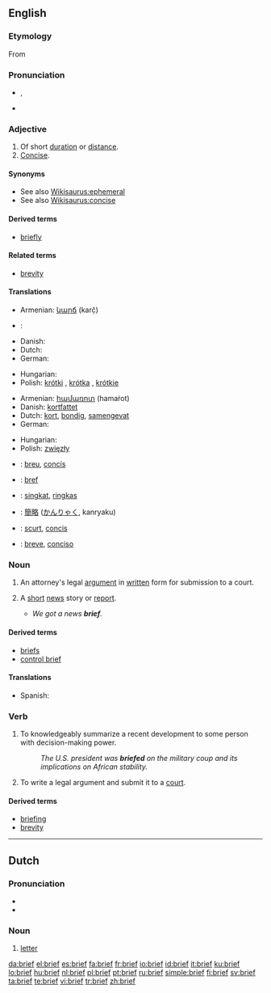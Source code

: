 {{also|Brief}}
==English==

===Etymology===
From {{etyl|la}} {{term|brevis|lang=la}}

===Pronunciation===
* {{IPA|/briːf/}}, {{SAMPA|/bri:f/}}
* {{audio|en-us-brief.ogg|Audio (US)}}

===Adjective===
{{en-adj}}

# Of short [[duration]] or [[distance]].
# [[concise|Concise]].

====Synonyms====
* See also [[Wikisaurus:ephemeral]]
* See also [[Wikisaurus:concise]]

====Derived terms====
* [[briefly]]

====Related terms====
* [[brevity]]

====Translations====
{{trans-top|of short duration or distance}}
* Armenian: [[կարճ]] (karč̣)
* {{ttbc|Armenian}}: 
* Danish: {{t-|da|kort}}
* Dutch: {{t+|nl|kort}}
* German: {{t+|de|kurz}}
{{trans-mid}}
* Hungarian: {{t+|hu|rövid}}
* Polish: [[krótki]] {{m}}, [[krótka]] {{f}}, [[krótkie]] {{n}}
{{trans-bottom}}

{{trans-top|concise}}
* Armenian: [[համառոտ]] (hamaṙot)
* Danish: [[kortfattet]]
* Dutch: [[kort]], [[bondig]], [[samengevat]]
* German: {{t+|de|prägnant}}
{{trans-mid}}
* Hungarian: {{t+|hu|tömör}}
* Polish: [[zwięzły]] {{m}}
{{trans-bottom}}

{{checktrans-top}}
* {{ttbc|Catalan}}: [[breu]], [[concís]]
* {{ttbc|French}}: [[bref]]
{{checktrans-mid}}
* {{ttbc|Indonesian}}: [[singkat]], [[ringkas]]
* {{ttbc|Japanese}}: [[簡略]] ([[かんりゃく]], kanryaku)
* {{ttbc|Romanian}}: [[scurt]], [[concis]]
* {{ttbc|Spanish}}: [[breve]], [[conciso]]
{{checktrans-bottom}}

===Noun===
{{en-noun}}

# {{legal}} An attorney's legal [[argument]] in [[written]] form for submission to a court.
# {{informal}} A [[short]] [[news]] story or [[report]].
#* ''We got a news '''brief'''.''

====Derived terms====
* [[briefs]]
* [[control brief]]

====Translations====
{{trans-top|a short news story or report}}
* Spanish: {{t-|es|breve|m}}
{{trans-mid}}
{{trans-bottom}}

===Verb===
{{en-verb}}

# {{transitive}} To knowledgeably summarize a recent development to some person with decision-making power.
#: ''The U.S. president was '''briefed''' on the military coup and its implications on African stability.''
# {{transitive|legal}} To write a legal argument and submit it to a [[court]].

====Derived terms====
* [[briefing]]
* [[brevity]]

----

==Dutch==

===Pronunciation===
* {{audio|Nl-brief.ogg|audio}}
* {{IPA|/briːf/|lang=nl}}

===Noun===
{{nl-noun|g=m|brieven|briefje}}

# [[letter]]

[[da:brief]]
[[el:brief]]
[[es:brief]]
[[fa:brief]]
[[fr:brief]]
[[io:brief]]
[[id:brief]]
[[it:brief]]
[[ku:brief]]
[[lo:brief]]
[[hu:brief]]
[[nl:brief]]
[[pl:brief]]
[[pt:brief]]
[[ru:brief]]
[[simple:brief]]
[[fi:brief]]
[[sv:brief]]
[[ta:brief]]
[[te:brief]]
[[vi:brief]]
[[tr:brief]]
[[zh:brief]]